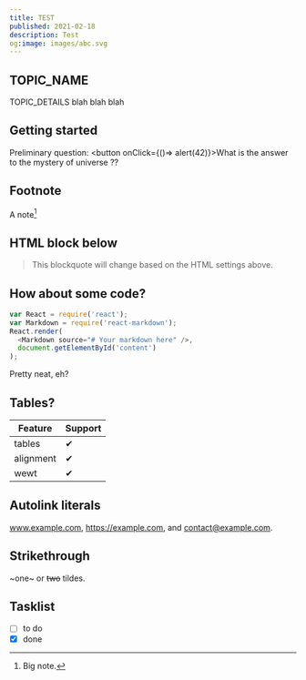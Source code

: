 ```yaml
---
title: TEST
published: 2021-02-18
description: Test
og:image: images/abc.svg
---
```


## TOPIC_NAME

TOPIC_DETAILS
blah blah blah


## Getting started
Preliminary question: 
<button onClick={()=> alert(42)}>What is the answer to the mystery of universe ??</button>

## Footnote

A note[^1]

## HTML block below
<blockquote>
This blockquote will change based on the HTML settings above.
</blockquote>

## How about some code?

```js
var React = require('react');
var Markdown = require('react-markdown');
React.render(
  <Markdown source="# Your markdown here" />,
  document.getElementById('content')
);
```
Pretty neat, eh?

## Tables?
| Feature   | Support |
| --------- | ------- |
| tables    |    ✔    |
| alignment | ✔ |
| wewt      | ✔ |

## Autolink literals

www.example.com, https://example.com, and contact@example.com.

[^1]: Big note.

## Strikethrough

~one~ or ~~two~~ tildes.

## Tasklist

* [ ] to do
* [x] done
